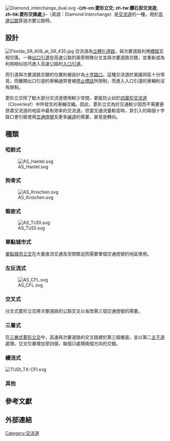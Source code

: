 {{noteTA
|T=zh-cn:菱形立交; zh-tw:鑽石型交流道; zh-hk:鑽石型交匯處;
|1=zh-cn:立交; zh-tw:交流道; zh-hk:交匯處;
|2=zh-cn:菱形; zh-tw:鑽石型; zh-hk:菱形;
|3=zh-cn:匝道; zh-tw:匝道; zh-hk:引道;
}}
{{unreferenced|time=2016-01-26T13:43:42+00:00}}
[[File:Diamond_interchange_dual.svg|thumb]]
'''-{zh-cn:菱形立交; zh-tw:鑽石型交流道; zh-hk:菱形交匯處;}-'''（英語：Diamond Interchange）是[[交流道|交流道]]的一種，用於[[高速公路|高速公路]]穿過次要公路時。

== 設計 ==
[[File:Florida_SR_408_at_SR_435.jpg|thumb]]
交流道為[[交通立體化|立體化道路]]，與次要道路利用[[橋樑|橋樑]]互相交匯。一條[[匝道|出口引道]]從高速公路的兩旁稍微分叉並與次要道路交錯，並重新成為利用相似技巧進入高速公路的[[匝道|入口引道]]。

而引道與次要道路交錯的位置則被設計為[[十字路口|十字路口]]。這種交流道於美國郊區十分常見，而離開出口引道的車輛通常會被[[停止標誌|停止標誌]]所限制，而進入入口引道的車輛則沒有限制。

菱形立交除了較大部分交流道使用較少空間，更能防止如於[[交流道#苜蓿葉型|四葉形交流道]]（Cloverleaf）中所發生的車輛交織。因此，菱形立交為於交通較少因而不需要更昂貴交流道的地區中最有效率的交流道。但當交通流量較高時，其引入的兩個十字路口會引致使用[[交通號誌|交通燈號]]及更多[[線道|線道]]的需要，甚至是轉向。

== 種類 ==

=== 啞鈴式 ===
[[File:AS_Hantel.svg|thumb]]

{{clear}}
=== 狗骨式 ===
[[File:AS_Knochen.svg|thumb]]

{{clear}}
=== 緊密式 ===
[[File:AS_TUDI.svg|thumb]]

{{clear}}
=== 單點城市式 ===
{{main|單點城市立交}}
[[單點城市立交|單點城市立交]]在大量直流交通及空間緊迫而需要單個交通燈號的地區使用。
{{clear}}

=== 左反流式 ===
[[File:AS_CFL.svg|thumb]]

{{clear}}
=== 交叉式 ===
分叉式菱形立交將次要道路的公路交叉以省改第三個交通燈號的需要。

{{clear}}
=== 三層式 ===
在[[三層式菱形立交|三層式菱形立交]]中，高速與次要道路的交叉路建於第三個層面，並以第二[[主干道|主干道]]處理。交叉位置增加至四個，每個只處理兩個方向的交錯。
{{clear}}

=== 續流式 ===
[[File:TUDI_TX-CFI.svg|thumb]]
{{clear}}

=== 其他 ===

{{clear}}
== 參考文獻 ==

== 外部連結 ==
{{Portal|公路}}

{{街道與巷道}}
[[Category:交流道|Category:交流道]]